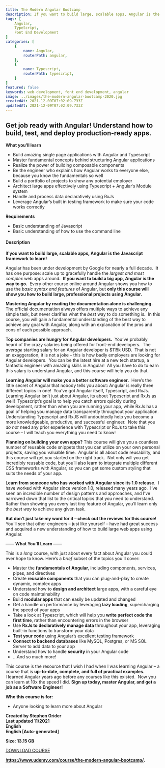 ```yaml
---
title: The Modern Angular Bootcamp
description: If you want to build large, scalable apps, Angular is the Javascript framework to learn! Angular has been under development by Google for nearly a full decade.  It has one purpose scale up to gracefully handle the largest and most complex web apps around. If you want to build a big app, Angular is the way to go.  Every other course online around Angular shows you how to use the basic syntax and features of Angular, but only this course will show you how to build large, professional projects using Angular.
tags: [
	Angular,
	TypeScript,
	Font End Development
]
categories: [
    {
        name: Angular,
        routerPath: angular,
    },
    {
        name: Typescript,
        routerPath: typescript,
    }
]
featured: false
keywords: web development, font end development, angular
image: ../images/the-modern-angular-bootcamp-2020.jpg
createdAt: 2021-12-09T07:02:09.733Z
updatedAt: 2021-12-09T07:02:09.733Z
---
```


## **Get job ready with Angular! Understand how to build, test, and deploy production-ready apps.**

**What you’ll learn**

-   Build amazing single page applications with Angular and Typescript
-   Master fundamental concepts behind structuring Angular applications
-   Realize the power of building composable components
-   Be the engineer who explains how Angular works to everyone else, because you know the fundamentals so well
-   Build a portfolio of projects to show any potential employer
-   Architect large apps effectively using Typescript + Angular’s Module system
-   Handle and process data declaratively using RxJs
-   Leverage Angular’s built in testing framework to make sure your code works correctly

**Requirements**

-   Basic understanding of Javascript
-   Basic understanding of how to use the command line

#### **Description**

**If you want to build large, scalable apps, Angular is the Javascript framework to learn!**

Angular has been under development by Google for nearly a full decade.  It has one purpose: scale up to gracefully handle the _largest and most complex_ web apps around.  **If you want to build a big app, Angular is the way to go.**  Every other course online around Angular shows you how to use the _basic syntax and features_ of Angular, but **only this course will show you how to build large, professional projects using Angular.**

**Mastering Angular by reading the documentation alone is challenging.**  The official documentation always offers multiple ways to achieve any simple task, but never clarifies what the _best_ way to do something is.  In this course, you will gain a fundamental understanding of the best way to achieve any goal with Angular, along with an explanation of the pros and cons of each possible approach.

**Top companies are hungry for Angular developers.**  You’ve probably heard of the crazy salaries being offered for front-end developers.  The _average_ starting salary for an Angular developer is $115k USD.  That is not an exaggeration, it is not a joke – this is how badly employers are looking for Angular developers.  You can be the latest hire at a new tech startup, a fantastic engineer with amazing skills in Angular!  All you have to do to earn this salary is understand Angular, and this course will help you do that.

**Learning Angular will make you a better software engineer.**  Here’s the little secret of Angular that nobody tells you about: Angular is really three different topics in one!  You’ve got Angular itself, Typescript, and RxJs.  Learning Angular isn’t just about Angular, its about Typescript and RxJs as well!  Typescript’s goal is to help you catch errors quickly during development, rather than when you are running your app, while RxJs has a goal of helping you manage data transparently throughout your application.  Understanding Typescript and RxJS will undoubtedly help you become a more knowledgeable, productive, and successful engineer.  Note that you _do not_ need any prior experience with Typescript or RxJs to take this course – I will teach you everything you need to know!

**Planning on building your own apps?** This course will give you a countless number of reusable code snippets that you can utilize on your own personal projects, saving you valuable time.  Angular is all about code reusability, and this course will get you started on the right track.  Not only will you get incredibly reusable code, but you’ll also learn to integrate multiple different CSS frameworks with Angular, so you can get some custom styling that suits the needs of your app.

**Learn from someone who has worked with Angular since its 1.0 release.**  I have worked with Angular since version 1.0, released many years ago.  I’ve seen an incredible number of design patterns and approaches, and I’ve narrowed down that list to the critical topics that you need to understand.  Rather than showing you every last tiny feature of Angular, you’ll learn only the _best way_ to achieve any given task.

**But don’t just take my word for it – check out the reviews for this course!**  You’ll see that other engineers – just like yourself – have had great success and acquired a new understanding of how to build large web apps using Angular.

**—— What You’ll Learn ——**

This is a _long_ course, with just about every fact about Angular you could ever hope to know. Here’s a _brief_ subset of the topics you’ll cover:

-   Master the **fundamentals of Angular**, including components, services, pipes, and directives
-   Create **reusable components** that you can plug-and-play to create dynamic, complex apps
-   Understand how to **design and architect** large apps, with a careful eye on code maintainability
-   Build **modular apps** that can easily be updated and changed
-   Get a handle on performance by leveraging **lazy loading**, supercharging the speed of your apps
-   Take a look at Typescript, which will help you **write perfect code the first time**, rather than encountering errors in the browser
-   Use **RxJs to declaratively manage data** throughout your app, leveraging built-in functions to transform your data
-   **Test your code** using Angular’s excellent testing framework
-   **Connect to backend databases** like MySQL, Postgres, or MS SQL Server to add data to your app
-   Understand how to handle **security** in your Angular code
-   …And so much more!

This course is the resource that I wish I had when I was learning Angular – a course that is **up-to-date, complete, and full of practical examples**.  I learned Angular years ago before any courses like this existed.  Now you can learn at 10x the speed I did. **Sign up today, master Angular, and get a job as a Software Engineer!**

**Who this course is for:**

-   Anyone looking to learn more about Angular

**Created by Stephen Grider**  
**Last updated 11/2021**  
**English**  
**English \[Auto-generated\]**

**Size: 13.15 GB**

[DOWNLOAD COURSE](https://gigacourse.com/wp-content/uploads/2021/11/GigaCourse.Com-Udemy%20-%20The%20Modern%20Angular%20Bootcamp.torrent)

**https://www.udemy.com/course/the-modern-angular-bootcamp/.**
